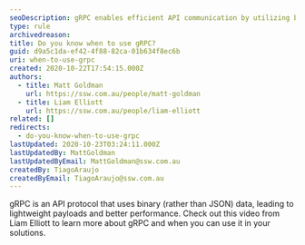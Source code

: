 ```yaml
---
seoDescription: gRPC enables efficient API communication by utilizing binary data, perfect for high-performance applications.
type: rule
archivedreason:
title: Do you know when to use gRPC?
guid: d9a5c1da-ef42-4f88-82ca-01b634f8ec6b
uri: when-to-use-grpc
created: 2020-10-22T17:54:15.000Z
authors:
  - title: Matt Goldman
    url: https://ssw.com.au/people/matt-goldman
  - title: Liam Elliott
    url: https://ssw.com.au/people/liam-elliott
related: []
redirects:
  - do-you-know-when-to-use-grpc
lastUpdated: 2020-10-23T03:24:11.000Z
lastUpdatedBy: MattGoldman
lastUpdatedByEmail: MattGoldman@ssw.com.au
createdBy: TiagoAraujo
createdByEmail: TiagoAraujo@ssw.com.au
---
```


gRPC is an API protocol that uses binary (rather than JSON) data, leading to lightweight payloads and better performance.
Check out this video from Liam Elliott to learn more about gRPC and when you can use it in your solutions.

<youtubeEmbed url="https://www.youtube.com/embed/7DwfRtBbvv8" description="" />
